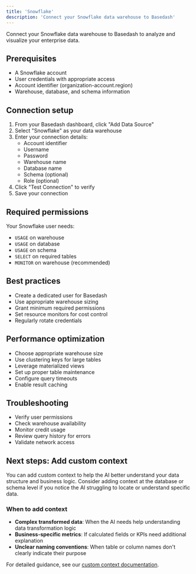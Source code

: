 ```yaml
---
title: 'Snowflake'
description: 'Connect your Snowflake data warehouse to Basedash'
---
```


Connect your Snowflake data warehouse to Basedash to analyze and visualize your enterprise data.

## Prerequisites
- A Snowflake account
- User credentials with appropriate access
- Account identifier (organization-account.region)
- Warehouse, database, and schema information

## Connection setup
1. From your Basedash dashboard, click "Add Data Source"
2. Select "Snowflake" as your data warehouse
3. Enter your connection details:
   - Account identifier
   - Username
   - Password
   - Warehouse name
   - Database name
   - Schema (optional)
   - Role (optional)
4. Click "Test Connection" to verify
5. Save your connection

## Required permissions
Your Snowflake user needs:
- `USAGE` on warehouse
- `USAGE` on database
- `USAGE` on schema
- `SELECT` on required tables
- `MONITOR` on warehouse (recommended)

## Best practices
- Create a dedicated user for Basedash
- Use appropriate warehouse sizing
- Grant minimum required permissions
- Set resource monitors for cost control
- Regularly rotate credentials

## Performance optimization
- Choose appropriate warehouse size
- Use clustering keys for large tables
- Leverage materialized views
- Set up proper table maintenance
- Configure query timeouts
- Enable result caching

## Troubleshooting
- Verify user permissions
- Check warehouse availability
- Monitor credit usage
- Review query history for errors
- Validate network access

## Next steps: Add custom context

You can add custom context to help the AI better understand your data structure and business logic. Consider adding context at the database or schema level if you notice the AI struggling to locate or understand specific data.

### When to add context
- **Complex transformed data**: When the AI needs help understanding data transformation logic
- **Business-specific metrics**: If calculated fields or KPIs need additional explanation
- **Unclear naming conventions**: When table or column names don't clearly indicate their purpose

For detailed guidance, see our [custom context documentation](/features/custom-context).
